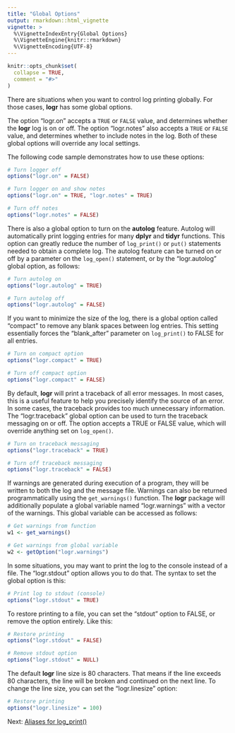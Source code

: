 ---
title: "Global Options"
output: rmarkdown::html_vignette
vignette: >
  %\VignetteIndexEntry{Global Options}
  %\VignetteEngine{knitr::rmarkdown}
  %\VignetteEncoding{UTF-8}
---

```{r setup, include = FALSE}
knitr::opts_chunk$set(
  collapse = TRUE,
  comment = "#>"
)
```
There are situations when you want to control log printing globally.  For
those cases, **logr** has some global options.  

The option "logr.on" accepts
a `TRUE` or `FALSE` value, and determines whether the **logr** log is on 
or off.  The option "logr.notes" also accepts a `TRUE` or `FALSE` value,
and determines whether to include notes in the log.  Both of these global 
options will override any local settings.  

The following code sample demonstrates how to use these options:
```{r eval=FALSE, echo=TRUE}
# Turn logger off 
options("logr.on" = FALSE)

# Turn logger on and show notes 
options("logr.on" = TRUE, "logr.notes" = TRUE)

# Turn off notes
options("logr.notes" = FALSE)
```

There is also a global option to turn on the **autolog** feature.  Autolog
will automatically print logging entries for many **dplyr** and **tidyr**
functions.  This option can greatly reduce the number of `log_print()` or
`put()` statements needed to obtain a complete log. The autolog feature 
can be turned on or off
by a parameter on the `log_open()` statement, or by the "logr.autolog"
global option, as follows:

```{r eval=FALSE, echo=TRUE}
# Turn autolog on
options("logr.autolog" = TRUE)

# Turn autolog off
options("logr.autolog" = FALSE)

```

If you want to minimize the size of the log, there is a global option 
called "compact" to remove any blank spaces between log entries.  This setting
essentially forces the "blank_after" parameter on `log_print()` to FALSE
for all entries.

```{r eval=FALSE, echo=TRUE}
# Turn on compact option
options("logr.compact" = TRUE)

# Turn off compact option
options("logr.compact" = FALSE)
```

By default, **logr** will print a traceback of all error messages.  In most
cases, this is a useful feature to help you precisely identify the source of
an error.  In some cases, the traceback provides too much unnecessary information.
The "logr.traceback" global option can be used to turn the traceback messaging
on or off.  The option accepts a TRUE or FALSE value, which will override
anything set on `log_open()`.

```{r eval=FALSE, echo=TRUE}
# Turn on traceback messaging
options("logr.traceback" = TRUE)

# Turn off traceback messaging
options("logr.traceback" = FALSE)
```

If warnings are generated during execution of a program, they will be written
to both the log and the message file.  Warnings can also be returned
programmatically using the `get_warnings()` function.  The **logr** package will
additionally populate a global variable named "logr.warnings" with a vector of 
the warnings. This global variable can be accessed as follows:

```{r eval=FALSE, echo=TRUE}
# Get warnings from function
w1 <- get_warnings()

# Get warnings from global variable
w2 <- getOption("logr.warnings")
```

In some situations, you may want to print the log to the console instead
of a file.  The "logr.stdout" option allows you to do that.  The syntax to
set the global option is this:
```{r eval=FALSE, echo=TRUE}
# Print log to stdout (console)
options("logr.stdout" = TRUE)
```

To restore printing to a file, you can set the "stdout" option to FALSE, or remove
the option entirely.  Like this:
```{r eval=FALSE, echo=TRUE}
# Restore printing
options("logr.stdout" = FALSE)

# Remove stdout option
options("logr.stdout" = NULL)
```
The default **logr** line size is 80 characters.  That means if the line exceeds
80 characters, the line will be broken and continued on the next line.  To change
the line size, you can set the "logr.linesize" option:
```{r eval=FALSE, echo=TRUE}
# Restore printing
options("logr.linesize" = 100)

```


Next: [Aliases for log_print()](logr-put.html)